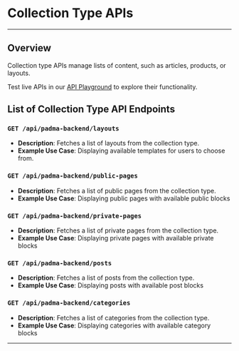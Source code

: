 
# Collection Type APIs  
---
## Overview  
Collection type APIs manage lists of content, such as articles, products, or layouts.  

Test live APIs in our [API Playground](https://api-padma.readme.io/reference/) to explore their functionality.  

## List of Collection Type API Endpoints  

### `GET /api/padma-backend/layouts`  
- **Description**: Fetches a list of layouts from the collection type.  
- **Example Use Case**: Displaying available templates for users to choose from.  


### `GET /api/padma-backend/public-pages`  
- **Description**: Fetches a list of public pages from the collection type. 
- **Example Use Case**: Displaying public pages with available public blocks


### `GET /api/padma-backend/private-pages`  
- **Description**:  Fetches a list of private pages from the collection type.
- **Example Use Case**: Displaying private pages with available private blocks  

### `GET /api/padma-backend/posts`  
- **Description**: Fetches a list of posts from the collection type. 
- **Example Use Case**:     Displaying posts with available post blocks 

### `GET /api/padma-backend/categories`  
- **Description**: Fetches a list of categories from the collection type.
- **Example Use Case**:   Displaying categories with available category blocks


---
